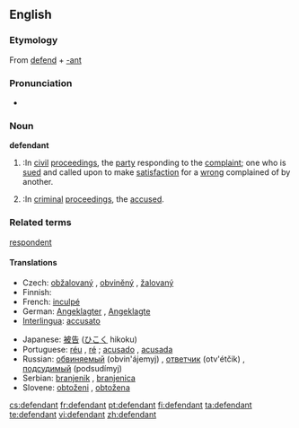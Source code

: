 ==English==
{{wikipedia}}

===Etymology===
From [[defend]] + [[-ant]]

===Pronunciation===
*{{audio|en-us-defendant.ogg|Audio (US)}}

===Noun===
'''defendant'''

# {{law}}:In [[civil]] [[proceedings]], the [[party]] responding to the [[complaint]]; one who is [[sued]] and called upon to make [[satisfaction]] for a [[wrong]] complained of by another.
# {{law}}:In [[criminal]] [[proceedings]], the [[accused]].

===Related terms===

[[respondent]]

====Translations====
{{rfc-level|Translations at L4+ not in L3 POS section (AutoFormat would have corrected level of Related terms)}}
{{trans-top|person prosecuted or sued}}
*Czech: [[obžalovaný]] {{m}}, [[obviněný]] {{m}}, [[žalovaný]] {{m}}
*Finnish: {{t|fi|vastaaja}}
*French: [[inculpé]]
*German: [[Angeklagter]] {{m}}, [[Angeklagte]] {{f}}
*[[Interlingua]]: [[accusato]]
{{trans-mid}}
*Japanese: [[被告]] ([[ひこく]] hikoku)
*Portuguese: [[réu]] {{m}}, [[ré]] {{f}}; [[acusado]] {{m}}, [[acusada]] {{f}}
*Russian: [[обвиняемый]] (obvin'ájemyj) {{m}}, [[ответчик]] (otv'étčik) {{m}}, [[подсудимый]] (podsudímyj) {{m}}
*Serbian: [[branjenik]] {{m}}, [[branjenica]] {{f}}
*Slovene: [[obtoženi]] {{m}}, [[obtožena]] {{f}}
{{trans-bottom}}

[[cs:defendant]]
[[fr:defendant]]
[[pt:defendant]]
[[fi:defendant]]
[[ta:defendant]]
[[te:defendant]]
[[vi:defendant]]
[[zh:defendant]]
